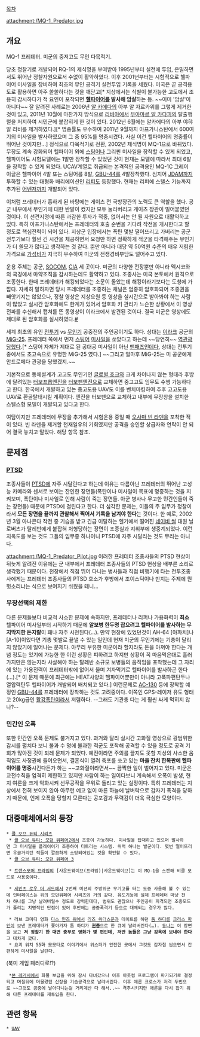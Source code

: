 [[목차]]

attachment:/MQ-1_Predator.jpg
== 개요 ==
MQ-1 프레데터. 미군의 중저고도 무인 다목적기. 

당초 정찰기로 개발되어 RQ-1의 제식명을 부여받아 1995년부터 실전에 투입, 은밀하면서도 뛰어난 정찰자원으로서 수없이 활약하였다. 이후 2001년부터는 시험적으로 헬파이어 미사일을 장비하여 최초의 무인 공격기 실전투입 기록을 세웠다. 미국은 곧 공격용도로 활용하면 아주 쏠쏠하다는 것을 깨닫고[* 지상에서는 식별이 불가능한 고도에서 조용히 감시하다가 적 요인이 포착되면 '''[[헬파이어]]를 발사해 암살'''하는 등. ~~이미 '암살'이 아니다~~ 잘 알려진 사례로는 2006년 [[알 카에다]]의 아부 알 자르카위를 그렇게 제거한 것이 있고, 2011년 10월에 마찬가지 방식으로 [[리비아]]에서 [[무아마르 알 카다피]]의 탈출행렬을 저지하여 시민군에 붙잡히게 한 것이 있다. 2012년 6월에는 알카에다의 아부 야햐 알 리비를 제거하였다.][* 명중률도 우수하여 2011년 9월까지 아프가니스탄에서 600여 기의 미사일을 발사하였으며 그 중 95%를 명중시켰다. 사실 이건 헬파이어의 명중률이 뛰어난 것이지만…] 정식으로 다목적기로 전환, 2002년 제식명이 MQ-1으로 바뀌었다. 무장도 계속 강화되어 헬파이어 외에 [[스팅어]]나 그리핀 미사일을 장착할 수 있게 되었고, 헬파이어도 시험모델에는 1발만 장착할 수 있었던 것이 현재는 모델에 따라서 최대 6발을 장착할 수 있게 되었다. UCAV계열로 취급되는 본격적인 공격용인 MQ-1C 그레이 이글은 헬파이어 4발 또는 스팅어를 8발, [[GBU-44]]를 4발장착했다. 심지어 [[JDAM]]까지 투하할 수 있는 대형화 배리에이션인 [[리퍼]]도 등장했다. 현재는 리퍼에 스텔스 기능까지 추가된 [[어벤저]]까지 개발되어 있다.

이처럼 프레데터가 흥하게 된 바탕에는 게이츠 전 국방장관의 노력도 큰 역할을 했다. 공군 내부에서 무인기에 대한 반발이 컸지만 모두 눌러버리고 게이츠 장관이 밀어붙였던 것이다. 이 선견지명에 따른 과감한 투자가 적중, 없어서는 안 될 자원으로 대활약하고 있다. 특히 아프가니스탄에서는 프레데터의 호출 순번을 기다려 작전을 개시한다고 할 정도로 핵심전력이 되어 있다. 지상군 입장에서는 폭탄 몇발 떨어뜨리고 가버리는 공군 전투기보다 훨씬 긴 시간을 체공하면서 요청만 하면 정확하게 적군을 타격해주는 무인기가 더 쓸모가 많다고 생각하는 것 같다. 뿐만 아니라 대당 약 50억원 수준의 매우 저렴한 가격으로 [[가성비]]가 지극히 우수하여 미군의 전쟁경비부담도 덜어주고 있다.

운용 주체는 공군, [[SOCOM]], [[CIA]] 세 곳이다. 미군의 다양한 전장뿐만 아니라 멕시코와의 국경에서 마약조직을 감시하는데도 활약하고 있다. 조종사는 미국 본토에서 원격으로 조종한다. 한때 프레데터가 해킹되었다는 소문이 돌았는데 해킹이라기보다는 도청에 가깝다. 자세히 말하자면 당시 프레데터를 조종하는 채널은 엄중히 암호화되어 조종권을 빼앗기지는 않았으나, 정찰 영상은 지상요원 등 영상을 실시간으로 받아봐야 하는 사람이 많았고 실시간 암호화에도 한계가 있어서 암호화 키 관리가 느슨한 상황에서 이 영상 전파를 수신해서 캡쳐를 뜬 동영상이 이라크에서 발견된 것이다. 결국 미군은 영상에도 제대로 된 암호화를 실시하였다.[http://www.schneier.com/blog/archives/2009/12/intercepting_pr.html #]

세계 최초의 유인 [[전투기]] vs [[무인기]] 공중전의 주인공이기도 하다. 상대는 [[이라크]] 공군의 [[MiG-25]]. 프레데터 쪽에서 먼저 [[스팅어]] [[미사일]]을 쏘았다고 하는데 ~~당연히~~ [[역관광]]당했다.[* 스팅어 자체가 제대로 된 공대공 미사일이 아닌 [[맨패즈]]인데다, 상대는 전투기 중에서도 초고속으로 유명한 MiG-25 였다.] ~~그리고 얼마후 MiG-25는 미 공군에게 안드로메다 관광을 당했겠지.~~

기본적으로 동체설계가 고고도 무인기인 [[글로벌 호크]]와 크게 차이나지 않는 형태라 후방에 달려있는 [[터보프롭]]엔진을 [[터보팬]]엔진으로 교체하면 중고고도 임무도 수행 가능하다고 한다. 한국에서 개발하고 있는 중고도용 UAV도 이를 벤치마킹하여 추후 고고도용 UAV로 환골탈태시킬 계획이다. 엔진을 터보팬으로 교체하고 내부에 무장창을 설치한 스텔스형 모델이 개발되고 있다고 한다.

여담이지만 프레데터에 무장을 추가해서 시험운용 중일 때 [[오사마 빈 라덴]]을 포착한 적이 있다. 빈 라덴을 제거할 천재일우의 기회였지만 공격을 승인할 상급자와 연락이 안 되어 결국 놓치고 말았다. 해당 항목 참조.

== 문제점 ==
=== [[PTSD]] ===
조종사들이 [[PTSD]]에 자주 시달린다고 하는데 이유는 다름아닌 프레데터의 뛰어난 고성능 카메라와 센서로 보이는 잔인한 장면들(폭탄이나 미사일이 목표에 명중하는 것을 지켜보며, 폭탄이나 미사일로 인해 사람이 죽는 장면들. 아군 병사나 무고한 민간인들이 죽는 장면들) 때문에 PTSD에 걸린다고 한다. 더 심각한 문제는, 이들의 주 임무가 정찰이라서 '''모든 장면을 끝까지 관찰해서 찍어서 기록을 남겨야 한다'''는 것이다. 한 예로, 2002년 3월 아나콘다 작전 중 기습을 받고 긴급 이탈하는 헬기에서 떨어진 [[네이비 씰]] 대원 닐 로버츠가 탈레반에게 붙잡혀 처형당하는 장면이 조종실과 지휘부에 생중계되었다. 이런 지옥도를 보는 것도 그들의 임무중 하나이니 PTSD에 자주 시달리는 것도 무리는 아니다.

attachment:/MQ-1_Predator_Pilot.jpg
이러한 프레데터 조종사들의 PTSD 현상이 뒤늦게 알려진 이유에는 군 내부에서 프레데터 조종사들의 PTSD 현상을 배부른 소리로 생각했기 때문이다. 전장에서 직접 뛰어 다니는 병사들과 직접 비행기에 타는 전투조종사에게는 프레데터 조종사들의 PTSD 호소가 후방에서 조이스틱이나 만지는 주제에 뭔 헛소리냐는 식으로 보여지기 쉬웠을 테니…

=== 무장선택의 제한 ===
다른 문제들보다 비교적 사소한 문제에 속하지만, 프레데터나 리퍼나 가용화력이 '''최소''' 헬파이어 미사일부터 시작하기 때문에 '''알보병 한두명 잡으려고 헬파이어를 발사하는 무지막지한 돈지랄'''이 꽤나 자주 시전된다(…). 만약 현장에 있었던것이 AH-64 [아파치]나 [A-10]이었다면 기총 몇발로 끝낼 수 있는 일인데 현재 미군의 무인기에는 기총이 달리지 않았기에 일어나는 문제다. 아무리 부유한 미군이라 할지라도 돈을 아껴야 한다는 개념 정도는 있기에 가능한 한 이런 상황은 피하려고 하지만 상황이 꼭 마음먹은대로 흘러가지만은 않는지라 사살해야 하는 탈레반 소규모 보병들의 움직임을 포착했는데 그 자리에 있는 가용전력이 프레데터밖에 없어서 울며 겨자먹기로 헬파이어를 발사하곤 한다(…).[* 이 문제 때문에 최근에는 HEAT사양의 헬파이어뿐만이 아니라 고폭파편탄두나 열압력탄두 헬파이어가 개발되어 배치되고 있다.] 이런문제로 [[AC-130]] 등에 장착할 예정인 [[GBU-44]]를 프레데터에 장착하는 것도 고려중이다. 이쪽인 GPS-레이저 유도 형태고 20kg급인 [[활강폭탄]]이라서 저렴하다. --그래도 기관총 다는 게 훨씬 싸게 먹히지 않나?--

=== 민간인 오폭 ===
또한 민간인 오폭 문제도 불거지고 있다. 과거와 달리 실시간 고화질 영상으로 광범위한 감시를 펼치다 보니 불과 수 명에 불과한 적군도 포착해 공격할 수 있을 정도로 공격 기회가 많아진 것이 되레 문제가 되었다. 예전이라면 주의를 끌지도 못할 지상의 사소한 움직임도 사정권에 들어오면서, 결혼식이 열려 축포를 쏘고 있는 '''마을 잔치 한복판에 헬파이어를 명중'''시킨다든가 하는 ~~고화질이라면서~~ 끔찍한 일이 벌어지고 있다. 미군은 교전수칙을 엄격히 제한하고 있지만 사람이 하는 일이다보니 계속해서 오폭이 발생, 현지 여론을 크게 악화시켜 선무공작을 무위로 돌리고 있는 실정이다. 특히 프레데터는 지상에서 전혀 보이지 않아 아무런 예고 없이 마른 하늘에 날벼락으로 갑자기 폭격을 당하기 때문에, 언제 오폭을 당할지 모른다는 공포감과 무력감이 더욱 극심한 모양이다.

== 대중매체에서의 등장 ==
 * [[콜 오브 듀티 시리즈]]
  * [[콜 오브 듀티: 모던 워페어2]]에서 조종이 가능하다. 미사일을 탑재하고 있으며 발사하면 그 미사일을 플레이어가 조종하여 터트리는 시스템. 위력 하나는 발군이다. 몇번 떨어뜨리면 우글거리던 적들이 깔끔하게 소탕되어있는 것을 확인할 수 있다.
  * [[콜 오브 듀티: 모던 워페어 3]]

  * [[트랜스포머 프라임]]의 [사운드웨이브(프라임)|사운드웨이브]는 이 MQ-1을 스캔해 비클 모드로 사용중이다.

  * [[세인츠 로우 더 서드]]에서 2번째 미션의 주방위군 무기고를 터는 도중 사용해 볼 수 있는데 인터페이스는 위의 모던워페어 시리즈와 거의 같다. 유도기능에 실제 프레데터 마냥 전차 하나를 그냥 날려버릴수 정도로 강력한데다, 범위도 괜찮으나 주인공이 피격되면 조종모드가 풀리는 치명적인 단점이 있어 후반에는 공중폭격기 등으로 대체되는 경우가 많다.

  * 러브 코미디 영화 [[디스 민즈 워]]에서 [[리즈 위더스푼]]과 데이트를 하던 [[톰 하디]]를 [[크리스 파인]]이 보낸 프레데터가 쫓아가자 톰 하디가 '''[[권총]]'''으로 한 큐에 날려버린다(…). [[듀나]]는 이 장면을 보고 '''저 정찰기 한 대면 충무로 영화가 몇 편인데, 저딴 놈들은 그냥 감옥에 보내야 한다'''고 대차게 깠다.
  * 요괴 워치 55화 모모타로 이야기에서 위스퍼가 안전한 곳에서 그것도 감자칩 씹으면서 간편하게 미사일을 날린다.
(북미 게임 패러디로!?)

  *[[본 레거시]]에서 화물 보급을 위해 잠시 다녀갔으나 이후 아웃컴 프로그램이 파기되기로 결정되고 며칠뒤에 머물렀던 산장을 기습공격으로 날려버린다. 이후 애론 크로스가 저격 두번으로 ~~그것도 공중에 날아다니는걸 거리계산 다 해서..~~ 격추시키지만 애론을 다시 잡기 위해 다른 프레데터를 재투입을 한다.
== 관련 항목 ==
 * [[UAV]]
